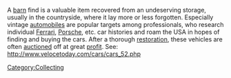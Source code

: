 A [[barn]] find is a valuable item recovered from an undeserving storage, usually in the countryside, where it lay more or less forgotten. Especially vintage [[automobile]]s are popular targets among professionals, who research individual [[Ferrari]], [[Porsche]], etc. car histories and roam the USA in hopes of finding and buying the cars. After a thorough [[restoration]], these vehicles are often [[auction]]ed off at great [[profit]]. See: http://www.velocetoday.com/cars/cars_52.php
[[Category:Collecting]]
